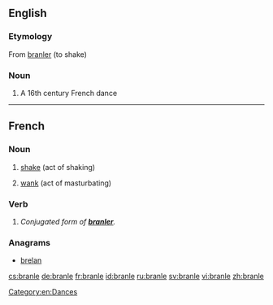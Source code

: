 ==English==
{{wikipedia}}

===Etymology===
From {{etyl|fr}} [[branler]] (to shake)

===Noun===
{{en-noun}}

# A 16th century French dance

[[Category:en:Dances]]

----

==French==

===Noun===
{{fr-noun|m}}

# [[shake]] (act of shaking)
# {{slang|lang=fr}} [[wank]] (act of masturbating)

===Verb===
{{fr-verb-form}}

# ''Conjugated form of '''[[branler]]'''.''

===Anagrams===
* [[brelan#French|brelan]]

[[cs:branle]]
[[de:branle]]
[[fr:branle]]
[[id:branle]]
[[ru:branle]]
[[sv:branle]]
[[vi:branle]]
[[zh:branle]]